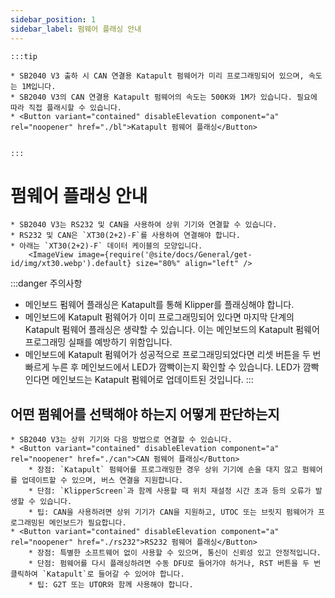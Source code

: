 ```yaml
---
sidebar_position: 1
sidebar_label: 펌웨어 플래싱 안내
---
```





    :::tip

    * SB2040 V3 출하 시 CAN 연결용 Katapult 펌웨어가 미리 프로그래밍되어 있으며, 속도는 1M입니다.
    * SB2040 V3의 CAN 연결용 Katapult 펌웨어의 속도는 500K와 1M가 있습니다. 필요에 따라 직접 플래시할 수 있습니다.
    * <Button variant="contained" disableElevation component="a" rel="noopener" href="./bl">Katapult 펌웨어 플래싱</Button>


    :::

# 펌웨어 플래싱 안내

    * SB2040 V3는 RS232 및 CAN을 사용하여 상위 기기와 연결할 수 있습니다.
    * RS232 및 CAN은 `XT30(2+2)-F`를 사용하여 연결해야 합니다.
    * 아래는 `XT30(2+2)-F` 데이터 케이블의 모양입니다.
        <ImageView image={require('@site/docs/General/get-id/img/xt30.webp').default} size="80%" align="left" />

:::danger 주의사항
* 메인보드 펌웨어 플래싱은 Katapult를 통해 Klipper를 플래싱해야 합니다.
* 메인보드에 Katapult 펌웨어가 이미 프로그래밍되어 있다면 마지막 단계의 Katapult 펌웨어 플래싱은 생략할 수 있습니다. 이는 메인보드의 Katapult 펌웨어 프로그래밍 실패를 예방하기 위함입니다.
* 메인보드에 Katapult 펌웨어가 성공적으로 프로그래밍되었다면 리셋 버튼을 두 번 빠르게 누른 후 메인보드에서 LED가 깜빡이는지 확인할 수 있습니다. LED가 깜빡인다면 메인보드는 Katapult 펌웨어로 업데이트된 것입니다.
:::

## 어떤 펌웨어를 선택해야 하는지 어떻게 판단하는지

    * SB2040 V3는 상위 기기와 다음 방법으로 연결할 수 있습니다.
    * <Button variant="contained" disableElevation component="a" rel="noopener" href="./can">CAN 펌웨어 플래싱</Button>
        * 장점: `Katapult` 펌웨어를 프로그래밍한 경우 상위 기기에 손을 대지 않고 펌웨어를 업데이트할 수 있으며, 버스 연결을 지원합니다.
        * 단점: `KlipperScreen`과 함께 사용할 때 위치 재설정 시간 초과 등의 오류가 발생할 수 있습니다.
        * 팁: CAN을 사용하려면 상위 기기가 CAN을 지원하고, UTOC 또는 브릿지 펌웨어가 프로그래밍된 메인보드가 필요합니다.
    * <Button variant="contained" disableElevation component="a" rel="noopener" href="./rs232">RS232 펌웨어 플래싱</Button>
        * 장점: 특별한 소프트웨어 없이 사용할 수 있으며, 통신이 신뢰성 있고 안정적입니다.
        * 단점: 펌웨어를 다시 플래싱하려면 수동 DFU로 들어가야 하거나, RST 버튼을 두 번 클릭하여 `Katapult`로 들어갈 수 있어야 합니다.
        * 팁: G2T 또는 UTOR와 함께 사용해야 합니다.

